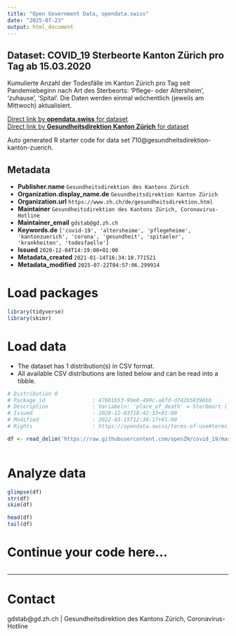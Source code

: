 ```yaml
---
title: "Open Government Data, opendata.swiss"
date: "2025-07-23"
output: html_document
---
```


## Dataset: COVID_19 Sterbeorte Kanton Zürich pro Tag ab 15.03.2020

Kumulierte Anzahl der Todesfälle im Kanton Zürich pro Tag seit Pandemiebeginn nach Art des Sterbeorts: 'Pflege- oder Altersheim', 'zuhause', 'Spital'. Die Daten werden einmal wöchentlich (jeweils am Mittwoch) aktualisiert.

[Direct link by **opendata.swiss** for dataset](https://opendata.swiss/de/dataset/covid_19-sterbeorte-kanton-zurich)<br>
[Direct link by **Gesundheitsdirektion Kanton Zürich** for dataset](https://github.com/openZH/covid_19/tree/master/fallzahlen_kanton_zh)

Auto generated R starter code for data set 710@gesundheitsdirektion-kanton-zuerich.

## Metadata

- **Publisher.name** `Gesundheitsdirektion des Kantons Zürich`
- **Organization.display_name.de** `Gesundheitsdirektion Kanton Zürich`
- **Organization.url** `https://www.zh.ch/de/gesundheitsdirektion.html`
- **Maintainer** `Gesundheitsdirektion des Kantons Zürich, Coronavirus-Hotline`
- **Maintainer_email** `gdstab@gd.zh.ch`
- **Keywords.de** `['covid-19', 'altersheime', 'pflegeheime', 'kantonzuerich', 'corona', 'gesundheit', 'spitaeler', 'krankheiten', 'todesfaelle']`
- **Issued** `2020-12-04T14:19:00+01:00`
- **Metadata_created** `2021-01-14T16:34:10.771521`
- **Metadata_modified** `2025-07-22T04:57:06.299914`


# Load packages

```r

library(tidyverse)
library(skimr)

```

# Load data

-   The dataset has 1 distribution(s) in CSV format.
-   All available CSV distributions are listed below and can be read into a tibble.

```r

# Distribution 0
# Package_id               : 47601b53-99e0-499c-a8fd-d742b58396bb
# Description              : Variabeln: 'place_of_death' = Sterbeort ('care or nursing home' = Pflege- oder Altersheim, 'decedent's home' = zuhause, 'hospital' = Spital); 'ncumul_deceased' = Total der Todesfälle (kumuliert).
# Issued                   : 2020-12-03T18:42:33+01:00
# Modified                 : 2022-03-15T12:38:17+01:00
# Rights                   : https://opendata.swiss/terms-of-use#terms_by

df <- read_delim('https://raw.githubusercontent.com/openZH/covid_19/master/fallzahlen_kanton_zh/COVID19_Sterbeorte_Kanton_ZH.csv')



```

# Analyze data

```r

glimpse(df)
str(df)
skim(df)

head(df)
tail(df)

```

# Continue your code here...

```r

```

------------------------------------------------------------------------

# Contact

gdstab@gd.zh.ch | Gesundheitsdirektion des Kantons Zürich, Coronavirus-Hotline

